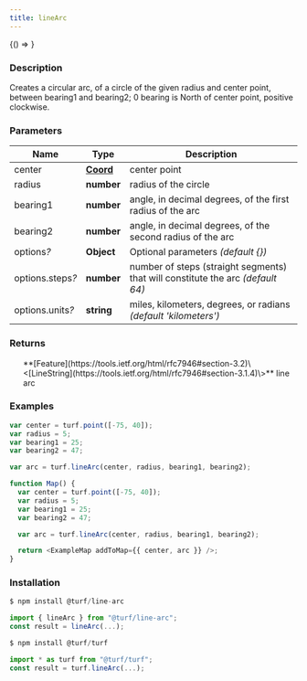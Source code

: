 ```yaml
---
title: lineArc
---
```



<!-- Expose turf as global var for experimenting in the browser console -->

<BrowserOnly>{() => <WindowTurfGlobal turf={turf} />}</BrowserOnly>

### Description

Creates a circular arc, of a circle of the given radius and center point, between bearing1 and bearing2;
0 bearing is North of center point, positive clockwise.

### Parameters

| Name                  | Type                                                           | Description                                                                     |
| --------------------- | -------------------------------------------------------------- | ------------------------------------------------------------------------------- |
| center                | **[Coord](https://tools.ietf.org/html/rfc7946#section-3.1.1)** | center point                                                                    |
| radius                | **number**                                                     | radius of the circle                                                            |
| bearing1              | **number**                                                     | angle, in decimal degrees, of the first radius of the arc                       |
| bearing2              | **number**                                                     | angle, in decimal degrees, of the second radius of the arc                      |
| options<i>?</i>       | **Object**                                                     | Optional parameters _(default \{\})_                                            |
| options.steps<i>?</i> | **number**                                                     | number of steps (straight segments) that will constitute the arc _(default 64)_ |
| options.units<i>?</i> | **string**                                                     | miles, kilometers, degrees, or radians _(default 'kilometers')_                 |

### Returns

<ul>
  **[Feature](https://tools.ietf.org/html/rfc7946#section-3.2)\<[LineString](https://tools.ietf.org/html/rfc7946#section-3.1.4)\>** line arc

</ul>

### Examples

```javascript
var center = turf.point([-75, 40]);
var radius = 5;
var bearing1 = 25;
var bearing2 = 47;

var arc = turf.lineArc(center, radius, bearing1, bearing2);
```

```javascript live
function Map() {
  var center = turf.point([-75, 40]);
  var radius = 5;
  var bearing1 = 25;
  var bearing2 = 47;

  var arc = turf.lineArc(center, radius, bearing1, bearing2);

  return <ExampleMap addToMap={{ center, arc }} />;
}
```

### Installation

```javascript
$ npm install @turf/line-arc

import { lineArc } from "@turf/line-arc";
const result = lineArc(...);
```

```javascript
$ npm install @turf/turf

import * as turf from "@turf/turf";
const result = turf.lineArc(...);
```
